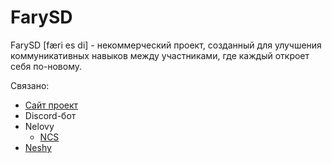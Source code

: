 # FarySD

FarySD [færi es di] - некоммерческий проект, созданный для улучшения коммуникативных навыков между участниками, где каждый откроет себя по-новому.

Связано:

- [Сайт проект](https://fary.lanvalird.ru)
- Discord-бот
- Nelovy
  - [NCS](https://github.com/MiraZT/fary-nelovy-comment-system)
- [Neshy](https://neshy.lanvalird.ru)
